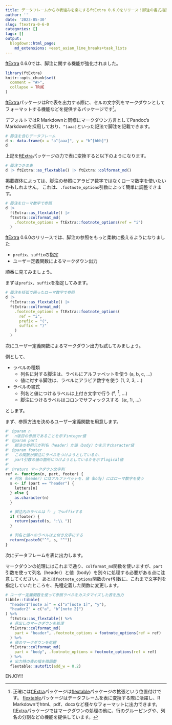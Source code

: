 ```yaml
---
title: データフレームからの表組みを楽にするftExtra 0.6.0をリリース！脚注の書式指定が柔軟に！！
author: ''
date: '2023-05-30'
slug: ftextra-0-6-0
categories: []
tags: []
output:
  blogdown::html_page:
    md_extensions: +east_asian_line_breaks+task_lists
---
```


[ftExtra]: https://ftextra.atusy.net
[flextable]: https://davidgohel.github.io/flextable/

[ftExtra][] 0.6.0では、脚注に関する機能が強化されました。

```r
library(ftExtra)
knitr::opts_chunk$set(
  comment = "#>",
  collapse = TRUE
)
```

[ftExtra][]パッケージはRで表を出力する際に、セルの文字列をマークダウンとしてフォーマットする機能などを提供するパッケージです[^ftextra]。

[^ftextra]:
    正確には[ftExtra][]パッケージは[flextable][]パッケージの拡張という位置付けです。
    [flextable][]パッケージはデータフレームを表に変換する際に活躍し、R Markdownでhtml、pdf、docxなど様々なフォーマットに出力できます。
    [ftExtra][]パッケージではマークダウンの処理の他に、行のグルーピングや、列名の分割などの機能を提供しています。

デフォルトではR Markdownと同様にマークダウン方言としてPandoc's Markdownを採用しており、`^[aaa]`といった記法で脚注を記載できます。

```r
# 脚注を含むデータフレーム
d <- data.frame(x = "a^[aaa]", y = "b^[bbb]")
d
```

上記を[ftExtra][]パッケージの力で表に変換すると以下のようになります。

```r
# 脚注つきの表
d |> ftExtra::as_flextable() |> ftExtra::colformat_md()
```

掲載媒体によっては、脚注の参照にアラビア数字ではなくローマ数字を使いたいかもしれません。
これは、`.footnote_options`引数によって簡単に調整できます。

``` r
# 脚注をローマ数字で参照
d |>
  ftExtra::as_flextable() |>
  ftExtra::colformat_md(
    .footnote_options = ftExtra::footnote_options(ref = "i")
  )
```

[ftExtra][] 0.6.0のリリースでは、脚注の参照をもっと柔軟に扱えるようになりました

- `prefix`、`suffix`の指定
- ユーザー定義関数によるマークダウン出力

順番に見てみましょう。

まずは`prefix`、`suffix`を指定してみます。

``` r
# 脚注を括弧で囲ったローマ数字で参照
d |>
  ftExtra::as_flextable() |>
  ftExtra::colformat_md(
    .footnote_options = ftExtra::footnote_options(
      ref = "i",
      prefix = "(",
      suffix = ")"
    )
  )
```

次にユーザー定義関数によるマークダウン出力も試してみましょう。

例として、

- ラベルの種類
  - 列名に対する脚注は、ラベルにアルファベットを使う (a, b, c, ...)
  - 値に対する脚注は、ラベルにアラビア数字を使う (1, 2, 3, ...)
- ラベルの書式
  - 列名と値につけるラベルは上付き文字で行う (^a^, ^1^, ...)
  - 脚注につけるラベルはコロンでサフィックスする（a:, 1:, ...)

とします。

まず、参照方法を決めるユーザー定義関数を用意します。

```r
#' @param n
#'  n版目の参照であることを示すinteger値
#' @param part
#'  脚注の参照元が列名（header）か値（body）かを示すcharacter値
#' @param footer
#'  この関数が脚注にラベルをつけようとしているか、
#'  part引数の値の箇所につけようとしているかを示すlogical値
#'
#' @return マークダウン文字列
ref <- function(n, part, footer) {
  # 列名（header）にはアルファベットを、値（body）にはローマ数字を使う
  s <- if (part == "header") {
    letters[n]
  } else {
    as.character(n)
  }

  # 脚注内のラベルは「: 」でsuffixする
  if (footer) {
    return(paste0(s, ":\\ "))
  }

  # 列名と値へのラベルは上付き文字にする
  return(paste0("^", s, "^"))
}
```

次にデータフレームを表に出力します。

マークダウンの処理にはこれまで通り、`colformat_md`関数を使いますが、`part`引数を使って列名（header）と値（body）を別々に処理する必要がある点に注意してください。
あとは`footnote_options`関数の`ref`引数に、これまで文字列を指定していたところを、先程定義した関数に変更します。

```r
# ユーザー定義関数を使って参照ラベルをカスタマイズした表を出力
tibble::tibble(
  "header1^[note a]" = c("x^[note 1]", "y"),
  "header2" = c("a", "b^[note 2]")
) %>%
  ftExtra::as_flextable() %>%
  # 見出しのマークダウンを処理
  ftExtra::colformat_md(
    part = "header", .footnote_options = footnote_options(ref = ref)
  ) %>%
  # 値のマークダウンを処理
  ftExtra::colformat_md(
    part = "body", .footnote_options = footnote_options(ref = ref)
  ) %>%
  # 出力時の表の幅を微調整
  flextable::autofit(add_w = 0.2)
```

ENJOY!!
